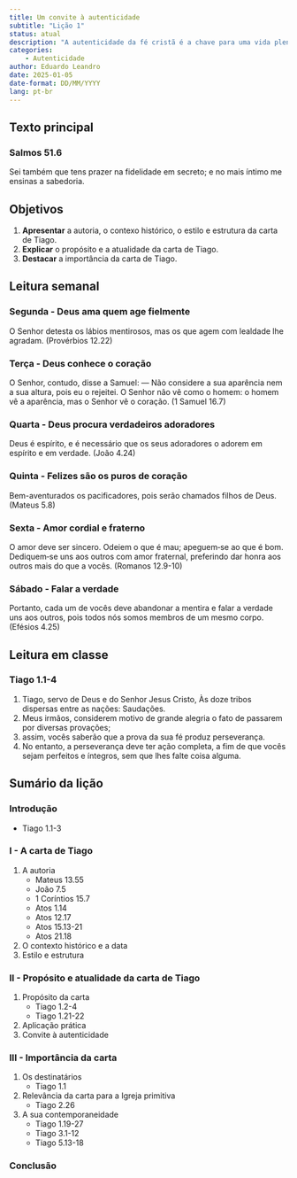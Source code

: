 ---
title: Um convite à autenticidade
subtitle: "Lição 1"
status: atual
description: "A autenticidade da fé cristã é a chave para uma vida plena em Deus"
categories: 
    - Autenticidade
author: Eduardo Leandro
date: 2025-01-05
date-format: DD/MM/YYYY
lang: pt-br
---

## Texto principal

::: callout-important
### Salmos 51.6
Sei também que tens prazer na fidelidade em secreto; e no mais íntimo me ensinas a sabedoria.
:::

## Objetivos
1. **Apresentar** a autoria, o contexo histórico, o estilo e estrutura da carta de Tiago.
2. **Explicar** o propósito e a atualidade da carta de Tiago.
3. **Destacar** a importância da carta de Tiago.

## Leitura semanal

::: callout-note
### Segunda - Deus ama quem age fielmente
O Senhor detesta os lábios mentirosos, mas os que agem com lealdade lhe agradam. (Provérbios 12.22)
:::

::: callout-note
### Terça - Deus conhece o coração
O Senhor, contudo, disse a Samuel: ― Não considere a sua aparência nem a sua altura, pois eu o rejeitei. O Senhor não vê como o homem: o homem vê a aparência, mas o Senhor vê o coração. (1 Samuel 16.7)
:::

::: callout-note
### Quarta - Deus procura verdadeiros adoradores
Deus é espírito, e é necessário que os seus adoradores o adorem em espírito e em verdade. (João 4.24)
:::

::: callout-note
### Quinta - Felizes são os puros de coração
Bem-aventurados os pacificadores, pois serão chamados filhos de Deus. (Mateus 5.8)
:::

::: callout-note
### Sexta - Amor cordial e fraterno
O amor deve ser sincero. Odeiem o que é mau; apeguem‑se ao que é bom. Dediquem‑se uns aos outros com amor fraternal, preferindo dar honra aos outros mais do que a vocês. (Romanos 12.9-10)
:::

::: callout-note
### Sábado - Falar a verdade
Portanto, cada um de vocês deve abandonar a mentira e falar a verdade uns aos outros, pois todos nós somos membros de um mesmo corpo. (Efésios 4.25)
:::

## Leitura em classe

::: callout-tip
### Tiago 1.1-4

1. Tiago, servo de Deus e do Senhor Jesus Cristo, Às doze tribos dispersas entre as nações: Saudações. 
2. Meus irmãos, considerem motivo de grande alegria o fato de passarem por diversas provações;
3. assim, vocês saberão que a prova da sua fé produz perseverança. 
4. No entanto, a perseverança deve ter ação completa, a fim de que vocês sejam perfeitos e íntegros, sem que lhes falte coisa alguma.
:::

## Sumário da lição

### Introdução
    
- Tiago 1.1-3

### I - A carta de Tiago

1. A autoria
   - Mateus 13.55
   - João 7.5
   - 1 Coríntios 15.7
   - Atos 1.14
   - Atos 12.17
   - Atos 15.13-21
   - Atos 21.18
2. O contexto histórico e a data
3. Estilo e estrutura

### II - Propósito e atualidade da carta de Tiago

1. Propósito da carta
   - Tiago 1.2-4
   - Tiago 1.21-22
2. Aplicação prática
3. Convite à autenticidade

### III - Importância da carta

1. Os destinatários
   - Tiago 1.1
2. Relevância da carta para a Igreja primitiva
   - Tiago 2.26
3. A sua contemporaneidade
   - Tiago 1.19-27
   - Tiago 3.1-12
   - Tiago 5.13-18

### Conclusão